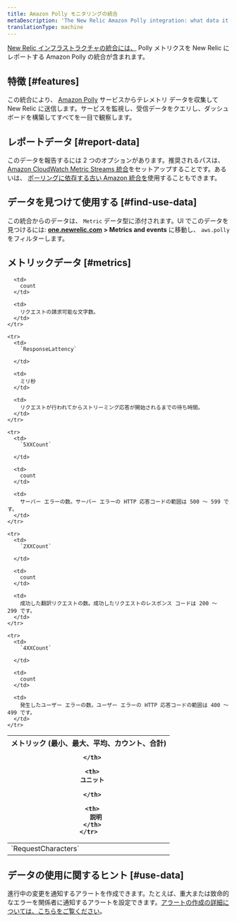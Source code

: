 ```yaml
---
title: Amazon Polly モニタリングの統合
metaDescription: 'The New Relic Amazon Polly integration: what data it reports, and how to enable it.'
translationType: machine
---
```


[New Relic インフラストラクチャの統合には、](/docs/infrastructure/integrations-getting-started/getting-started/introduction-infrastructure-integrations) Polly メトリクスを New Relic にレポートする Amazon Polly の統合が含まれます。

## 特徴 [#features]

この統合により、 [Amazon Polly](https://docs.aws.amazon.com/polly) サービスからテレメトリ データを収集して New Relic に送信します。サービスを監視し、受信データをクエリし、ダッシュボードを構築してすべてを一目で観察します。

## レポートデータ [#report-data]

このデータを報告するには 2 つのオプションがあります。推奨されるパスは、 [Amazon CloudWatch Metric Streams 統合](/docs/infrastructure/amazon-integrations/connect/aws-metric-stream)をセットアップすることです。あるいは、 [ポーリングに依存する古い Amazon 統合を](/docs/infrastructure/infrastructure-integrations/cloud-integrations/configure-polling-frequency-data-collection-cloud-integrations)使用することもできます。

## データを見つけて使用する [#find-use-data]

この統合からのデータは、 `Metric` データ型に添付されます。UI でこのデータを見つけるには: **[one.newrelic.com](https://one.newrelic.com/all-capabilities) > Metrics and events** に移動し、 `aws.polly`をフィルターします。

## メトリックデータ [#metrics]

<table>
  <thead>
    <tr>
      <th style={{ width: "200px" }}>
        メトリック (最小、最大、平均、カウント、合計)  

      </th>

      <th>
        ユニット  

      </th>

      <th>
        説明
      </th>
    </tr>
  </thead>

  <tbody>
    <tr>
      <td>
        `RequestCharacters`
      </td>

      <td>
        count
      </td>

      <td>
        リクエストの請求可能な文字数。
      </td>
    </tr>

    <tr>
      <td>
        `ResponseLattency`  

      </td>

      <td>
        ミリ秒
      </td>

      <td>
        リクエストが行われてからストリーミング応答が開始されるまでの待ち時間。
      </td>
    </tr>

    <tr>
      <td>
        `5XXCount`  

      </td>

      <td>
        count
      </td>

      <td>
        サーバー エラーの数。サーバー エラーの HTTP 応答コードの範囲は 500 ～ 599 です。
      </td>
    </tr>

    <tr>
      <td>
        `2XXCount`  

      </td>

      <td>
        count
      </td>

      <td>
        成功した翻訳リクエストの数。成功したリクエストのレスポンス コードは 200 ～ 299 です。
      </td>
    </tr>

    <tr>
      <td>
        `4XXCount`  

      </td>

      <td>
        count
      </td>

      <td>
        発生したユーザー エラーの数。ユーザー エラーの HTTP 応答コードの範囲は 400 ～ 499 です。
      </td>
    </tr>
  </tbody>
</table>

## データの使用に関するヒント [#use-data]

進行中の変更を通知するアラートを作成できます。たとえば、重大または致命的なエラーを関係者に通知するアラートを設定できます。[アラートの作成の詳細については、こちらをご覧ください](/docs/alerts-applied-intelligence/new-relic-alerts/learn-alerts/introduction-alerts)。
